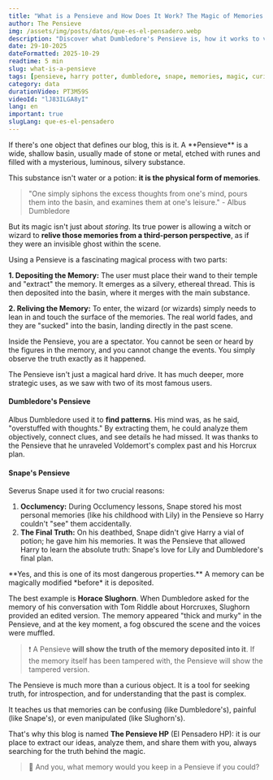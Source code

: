 ```yaml
---
title: "What is a Pensieve and How Does It Work? The Magic of Memories in Harry Potter"
author: The Pensieve
img: /assets/img/posts/datos/que-es-el-pensadero.webp
description: "Discover what Dumbledore's Pensieve is, how it works to view memories, and why it's one of the most powerful and mysterious objects in the magical world."
date: 29-10-2025
dateFormatted: 2025-10-29
readtime: 5 min
slug: what-is-a-pensieve
tags: [pensieve, harry potter, dumbledore, snape, memories, magic, curiosities, lore, what is, how it works]
category: data
durationVideo: PT3M59S
videoId: "lJ83ILGA8yI"
lang: en
important: true
slugLang: que-es-el-pensadero
---
```




<Article>

<Section title="🔮 What Exactly is a Pensieve?">
If there's one object that defines our blog, this is it. A **Pensieve** is a wide, shallow basin, usually made of stone or metal, etched with runes and filled with a mysterious, luminous, silvery substance.

This substance isn't water or a potion: **it is the physical form of memories**.

> "One simply siphons the excess thoughts from one's mind, pours them into the basin, and examines them at one's leisure." - Albus Dumbledore

But its magic isn't just about *storing*. Its true power is allowing a witch or wizard to **relive those memories from a third-person perspective**, as if they were an invisible ghost within the scene.
</Section>

<Section title="🪄 How Does the Pensieve's Magic Work?" imgSrc={pensaderoIntro} imgAlt="Dumbledore using the Pensieve in his office at Hogwarts">
Using a Pensieve is a fascinating magical process with two parts:

**1. Depositing the Memory:**
The user must place their wand to their temple and "extract" the memory. It emerges as a silvery, ethereal thread. This is then deposited into the basin, where it merges with the main substance.

**2. Reliving the Memory:**
To enter, the wizard (or wizards) simply needs to lean in and touch the surface of the memories. The real world fades, and they are "sucked" into the basin, landing directly in the past scene.

Inside the Pensieve, you are a spectator. You cannot be seen or heard by the figures in the memory, and you cannot change the events. You simply observe the truth exactly as it happened.
</Section>

<Section title="🧠 What is it *Really* For? (It's Not Just Storage)" imgSrc={snapeRecuerdos} imgAlt="Severus Snape's memories in the Pensieve">
The Pensieve isn't just a magical hard drive. It has much deeper, more strategic uses, as we saw with two of its most famous users.

#### Dumbledore's Pensieve
Albus Dumbledore used it to **find patterns**. His mind was, as he said, "overstuffed with thoughts." By extracting them, he could analyze them objectively, connect clues, and see details he had missed. It was thanks to the Pensieve that he unraveled Voldemort's complex past and his Horcrux plan.

#### Snape's Pensieve
Severus Snape used it for two crucial reasons:
1.  **Occlumency:** During Occlumency lessons, Snape stored his most personal memories (like his childhood with Lily) in the Pensieve so Harry couldn't "see" them accidentally.
2.  **The Final Truth:** On his deathbed, Snape didn't give Harry a vial of potion; he gave him his memories. It was the Pensieve that allowed Harry to learn the absolute truth: Snape's love for Lily and Dumbledore's final plan.
</Section>

<Section title="⚠️ Can Memories be Altered in a Pensieve?" imgSrc={slughornRecuerdo} imgAlt="Horace Slughorn's tampered memory of Tom Riddle">
**Yes, and this is one of its most dangerous properties.** A memory can be magically modified *before* it is deposited.

The best example is **Horace Slughorn**. When Dumbledore asked for the memory of his conversation with Tom Riddle about Horcruxes, Slughorn provided an edited version. The memory appeared "thick and murky" in the Pensieve, and at the key moment, a fog obscured the scene and the voices were muffled.

> ❗ A Pensieve **will show the truth of the memory deposited into it**. If the memory itself has been tampered with, the Pensieve will show the tampered version.
</Section>

<Section title="🔥 Conclusion: The True Symbol of 'The Pensieve'">
The Pensieve is much more than a curious object. It is a tool for seeking truth, for introspection, and for understanding that the past is complex.

It teaches us that memories can be confusing (like Dumbledore's), painful (like Snape's), or even manipulated (like Slughorn's).

That's why this blog is named **The Pensieve HP** (El Pensadero HP): it is our place to extract our ideas, analyze them, and share them with you, always searching for the truth behind the magic.

> 💬 And you, what memory would you keep in a Pensieve if you could?
</Section>

</Article>